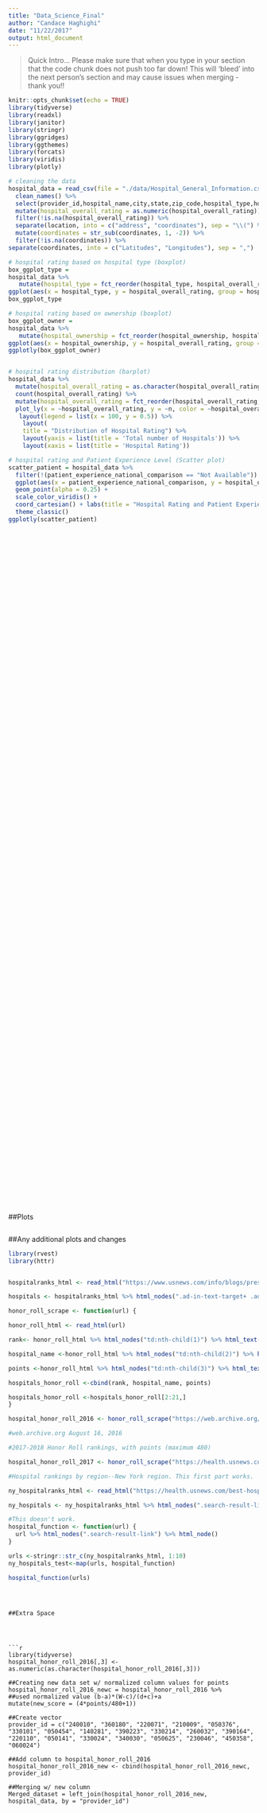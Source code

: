 ```yaml
---
title: "Data_Science_Final"
author: "Candace Haghighi"
date: "11/22/2017"
output: html_document
---
```

>Quick Intro... Please make sure that when you type in your section that the code chunk does not push too far down! This will 'bleed' into the next person's section and may cause issues when merging - thank you!!


```r

knitr::opts_chunk$set(echo = TRUE)
library(tidyverse)
library(readxl)
library(janitor)
library(stringr)
library(ggridges)
library(ggthemes)
library(forcats)
library(viridis)
library(plotly)

# cleaning the data
hospital_data = read_csv(file = "./data/Hospital_General_Information.csv", col_names = TRUE) %>% 
  clean_names() %>%
  select(provider_id,hospital_name,city,state,zip_code,hospital_type,hospital_ownership,hospital_overall_rating,patient_experience_national_comparison,location) %>%
  mutate(hospital_overall_rating = as.numeric(hospital_overall_rating)) %>%
  filter(!is.na(hospital_overall_rating)) %>%
  separate(location, into = c("address", "coordinates"), sep = "\\(") %>% 
  mutate(coordinates = str_sub(coordinates, 1, -2)) %>%
  filter(!is.na(coordinates)) %>%
separate(coordinates, into = c("Latitudes", "Longitudes"), sep = ",") 

# hospital rating based on hospital type (boxplot)
box_ggplot_type =
hospital_data %>% 
   mutate(hospital_type = fct_reorder(hospital_type, hospital_overall_rating)) %>%
ggplot(aes(x = hospital_type, y = hospital_overall_rating, group = hospital_type)) + geom_boxplot(aes(color = hospital_type)) + labs(title = "Distribution of Hospital Rating Based on Hospital Type", x = "Hospital Type", y = "Hospital Rating") + theme_classic() + theme(axis.text.x = element_text(hjust = 1), plot.title = element_text(hjust = 0.5))
box_ggplot_type

# hospital rating based on ownership (boxplot)
box_ggplot_owner =
hospital_data %>% 
   mutate(hospital_ownership = fct_reorder(hospital_ownership, hospital_overall_rating)) %>%
ggplot(aes(x = hospital_ownership, y = hospital_overall_rating, group = hospital_ownership)) + geom_boxplot(aes(color = hospital_ownership)) + labs(title = "Distribution of Hospital Rating Based on Hospital Ownership", x = "Hospital Ownership", y = "Hospital Rating") + theme_classic() + theme(axis.text.x = element_text(angle = 120, hjust = 1)) + theme(axis.text.x = element_text(hjust = 1), plot.title = element_text(hjust = 0.5))
ggplotly(box_ggplot_owner)


# hospital rating distribution (barplot)
hospital_data %>% 
  mutate(hospital_overall_rating = as.character(hospital_overall_rating)) %>%
  count(hospital_overall_rating) %>% 
  mutate(hospital_overall_rating = fct_reorder(hospital_overall_rating, n)) %>% 
  plot_ly(x = ~hospital_overall_rating, y = ~n, color = ~hospital_overall_rating, type = "bar", colors = "Set2") %>%
   layout(legend = list(x = 100, y = 0.5)) %>%
    layout(
    title = "Distribution of Hospital Rating") %>%
    layout(yaxis = list(title = 'Total number of Hospitals')) %>%
    layout(xaxis = list(title = 'Hospital Rating'))

# hospital rating and Patient Experience Level (Scatter plot)
scatter_patient = hospital_data %>%
  filter(!(patient_experience_national_comparison == "Not Available")) %>%
  ggplot(aes(x = patient_experience_national_comparison, y = hospital_overall_rating, color = hospital_overall_rating)) +
  geom_point(alpha = 0.25) +
  scale_color_viridis() +
  coord_cartesian() + labs(title = "Hospital Rating and Patient Experience level", x = "Patient Experience Level", y = "Hospital Rating") +
  theme_classic()
ggplotly(scatter_patient)




































































































```



##Plots 




```r




































































































```



##Any additional plots and changes 




```r

library(rvest)
library(httr)


hospitalranks_html <- read_html("https://www.usnews.com/info/blogs/press-room/articles/2016-08-02/us-news-announces-the-201617-best-hospitals")

hospitals <- hospitalranks_html %>% html_nodes(".ad-in-text-target+ .ad-in-text-target h2 , .ad-in-text-target:nth-child(5) li") %>% html_text() %>% data.frame() %>% rename(hospitals = ".") %>% filter(hospitals != "2016–17 Best Hospitals Honor Roll")

```

```r

honor_roll_scrape <- function(url) {

honor_roll_html <- read_html(url)

rank<- honor_roll_html %>% html_nodes("td:nth-child(1)") %>% html_text() %>% data.frame() %>% rename(rank = ".")

hospital_name <-honor_roll_html %>% html_nodes("td:nth-child(2)") %>% html_text() %>% data.frame() %>% rename(hospital = ".")

points <-honor_roll_html %>% html_nodes("td:nth-child(3)") %>% html_text() %>% data.frame() %>% rename(points = ".")

hospitals_honor_roll <-cbind(rank, hospital_name, points)

hospitals_honor_roll <-hospitals_honor_roll[2:21,]
}


```

```r
hospital_honor_roll_2016 <- honor_roll_scrape("https://web.archive.org/web/20160816171510/http://health.usnews.com/health-care/best-hospitals/articles/best-hospitals-honor-roll-and-overview")

#web.archive.org August 16, 2016 
```


```r
#2017-2018 Honor Roll rankings, with points (maximum 480)

hospital_honor_roll_2017 <- honor_roll_scrape("https://health.usnews.com/health-care/best-hospitals/articles/best-hospitals-honor-roll-and-overview")

```

```r
#Hospital rankings by region--New York region. This first part works. 

ny_hospitalranks_html <- read_html("https://health.usnews.com/best-hospitals/area/new-york-ny")

ny_hospitals <- ny_hospitalranks_html %>% html_nodes(".search-result-link") %>% html_text() %>% data.frame() %>% rename(hospitals = ".") 

#This doesn't work. 
hospital_function <- function(url) {
  url %>% html_nodes(".search-result-link") %>% html_node()
}

urls <-stringr::str_c(ny_hospitalranks_html, 1:10)
ny_hospitals_test<-map(urls, hospital_function)

hospital_function(urls)

```




















































































```



##Extra Space 




```r
library(tidyverse)
hospital_honor_roll_2016[,3] <- as.numeric(as.character(hospital_honor_roll_2016[,3]))

##Creating new data set w/ normalized column values for points
hospital_honor_roll_2016_newc = hospital_honor_roll_2016 %>%
##used normalized value (b-a)*(W-c)/(d+c)+a
mutate(new_score = (4*points/480+1)) 

##Create vector
provider_id = c("240010", "360180", "220071", "210009", "050376", "330101", "050454", "140281", "390223", "330214", "260032", "390164", "220110", "050141", "330024", "340030", "050625", "230046", "450358", "060024")

##Add column to hospital_honor_roll_2016
hospital_honor_roll_2016_new <- cbind(hospital_honor_roll_2016_newc, provider_id)

##Merging w/ new column
Merged_dataset = left_join(hospital_honor_roll_2016_new, hospital_data, by = "provider_id")






























































































```


